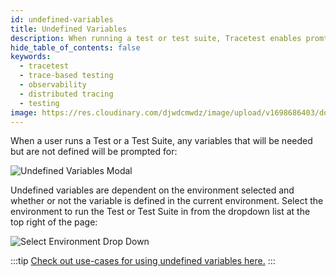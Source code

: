 ```yaml
---
id: undefined-variables
title: Undefined Variables
description: When running a test or test suite, Tracetest enables promting for any variables that are needed but not defined.
hide_table_of_contents: false
keywords:
  - tracetest
  - trace-based testing
  - observability
  - distributed tracing
  - testing
image: https://res.cloudinary.com/djwdcmwdz/image/upload/v1698686403/docs/Blog_Thumbnail_14_rsvkmo.jpg
---
```


When a user runs a Test or a Test Suite, any variables that will be needed but are not defined will be prompted for:

![Undefined Variables Modal](../img/undefined-variables-modal.png)

Undefined variables are dependent on the environment selected and whether or not the variable is defined in the current environment. Select the environment to run the Test or Test Suite in from the dropdown list at the top right of the page:

![Select Environment Drop Down](../img/select-environment-drop-down.png)

:::tip
[Check out use-cases for using undefined variables here.](/concepts/ad-hoc-testing)
:::
